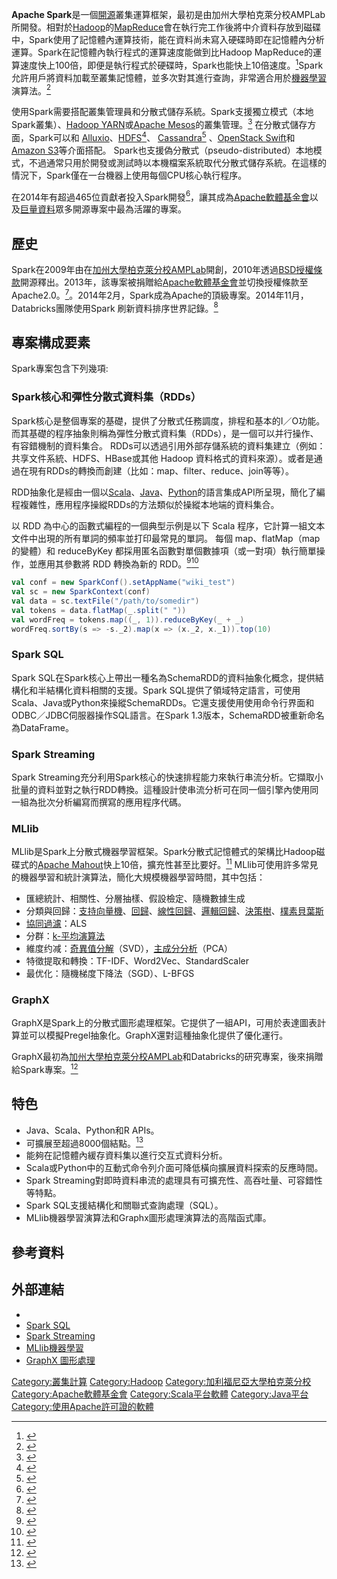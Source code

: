 {{NoteTA
| G1 = IT
| G2 = FL
| 1= zh-cn:集群; zh-tw:叢集;
}}
{{Infobox Software
| name                   = Apache Spark
| logo                   = [[File:Spark-logo-192x100px.png|frameless]]
| caption                =
| developer              = [[Apache軟體基金會|Apache軟體基金會]], [[加州大學柏克萊分校|加州大學柏克萊分校]]AMPLab, [[Databricks|Databricks]]
| status                 = 活躍
| latest release version = 2.4.3
| latest release date    = {{release date|2019|5|8}}
| latest preview version = 
| latest preview date    = 
| operating system       = [[Linux|Linux]], [[Mac_OS|Mac OS]], [[Microsoft_Windows|Microsoft Windows]]
| size                   = 
| programming language   = [[Scala|Scala]], [[Java|Java]], [[Python|Python]]
| genre                  = [[數據分析|數據分析]], [[機器學習|機器學習]]演算法
| license                = [[Apache许可证|Apache授權條款]] 2.0 
| website                = {{URL|https://spark.apache.org}}
}}

'''Apache Spark'''是一個[[開源|開源]]叢集運算框架，最初是由加州大學柏克萊分校AMPLab所開發。相對於[[Apache_Hadoop|Hadoop]]的[[MapReduce|MapReduce]]會在執行完工作後將中介資料存放到磁碟中，Spark使用了記憶體內運算技術，能在資料尚未寫入硬碟時即在記憶體內分析運算。Spark在記憶體內執行程式的運算速度能做到比Hadoop MapReduce的運算速度快上100倍，即便是執行程式於硬碟時，Spark也能快上10倍速度。<ref>{{cite paper| first1=Reynold| last1=Xin| first2=Josh| last2=Rosen| first3=Matei| last3=Zaharia| first4=Michael| last4=Franklin| first5=Scott| last5=Shenker| first6=Ion| last6=Stoica| title=Shark: SQL and Rich Analytics at Scale| conference=SIGMOD 2013| date=June 2013| url=https://amplab.cs.berkeley.edu/wp-content/uploads/2013/02/shark_sigmod2013.pdf| journal=| access-date=2015-05-30| archive-date=2017-08-09| archive-url=https://web.archive.org/web/20170809050056/https://amplab.cs.berkeley.edu/wp-content/uploads/2013/02/shark_sigmod2013.pdf| dead-url=no}}</ref>Spark允許用戶將資料加載至叢集記憶體，並多次對其進行查詢，非常適合用於[[機器學習|機器學習]]演算法。<ref>{{cite AV media|url=http://www.youtube.com/watch?v=qLvLg-sqxKc|location=Invited Talk at NIPS 2011 Big Learning Workshop: Algorithms, Systems, and Tools for Learning at Scale|people=Matei Zaharia|title=Spark: In-Memory Cluster Computing for Iterative and Interactive Applications|access-date=2015-05-30|archive-date=2015-11-13|archive-url=https://web.archive.org/web/20151113033741/https://www.youtube.com/watch?v=qLvLg-sqxKc|dead-url=no}}</ref>

使用Spark需要搭配叢集管理員和分散式儲存系統。Spark支援獨立模式（本地Spark叢集）、[[Apache_Hadoop|Hadoop YARN]]或[[Apache_Mesos|Apache Mesos]]的叢集管理。<ref>{{cite web |url=https://spark.apache.org/docs/1.2.0/cluster-overview.html#cluster-manager-types |title=Cluster Mode Overview - Spark 1.2.0 Documentation - Cluster Manager Types |author=<!--Staff writer(s); no by-line.--> |date=2014-12-18 |website=apache.org |publisher=Apache Foundation |accessdate=2015-01-18 |archive-date=2015-01-19 |archive-url=https://web.archive.org/web/20150119080215/https://spark.apache.org/docs/1.2.0/cluster-overview.html#cluster-manager-types |dead-url=no }}</ref>  在分散式儲存方面，Spark可以和 [[Alluxio|Alluxio]]、[[Apache_Hadoop|HDFS]]<ref>{{Cite web |url=https://amplab.cs.berkeley.edu/software/ |title=Figure showing Spark in relation to other open-source Software projects including Hadoop |accessdate=2015-05-30 |archive-date=2015-03-24 |archive-url=https://web.archive.org/web/20150324111910/https://amplab.cs.berkeley.edu/software/ |dead-url=no }}</ref>、 [[Apache_Cassandra|Cassandra]]<ref>{{cite mailing list |url=http://mail-archives.apache.org/mod_mbox/cassandra-user/201409.mbox/%3CCABNXB2DE5Apmvn1nNg79+VdPCSZiCsGdt=ZB4s4OF_5JzS60iA@mail.gmail.com%3E |title=Re: cassandra + spark / pyspark |date=2014-09-10 |accessdate=2014-11-21 |mailinglist=Cassandra User |last=Doan |first=DuyHai |archive-date=2015-05-30 |archive-url=https://web.archive.org/web/20150530182941/http://mail-archives.apache.org/mod_mbox/cassandra-user/201409.mbox/%3CCABNXB2DE5Apmvn1nNg79+VdPCSZiCsGdt=ZB4s4OF_5JzS60iA@mail.gmail.com%3E |dead-url=no }}</ref> 、[[OpenStack#Object_Storage_(Swift)|OpenStack Swift]]和[[Amazon_S3|Amazon S3]]等介面搭配。 Spark也支援偽分散式（pseudo-distributed）本地模式，不過通常只用於開發或測試時以本機檔案系統取代分散式儲存系統。在這樣的情況下，Spark僅在一台機器上使用每個CPU核心執行程序。

在2014年有超過465位貢獻者投入Spark開發<ref>{{Cite web |url=https://www.openhub.net/p/apache-spark |title=Open HUB Spark development activity |accessdate=2015-05-30 |archive-date=2014-12-07 |archive-url=https://web.archive.org/web/20141207194200/https://www.openhub.net/p/apache-spark |dead-url=no }}</ref>，讓其成為[[Apache軟體基金會|Apache軟體基金會]]以及[[巨量資料|巨量資料]]眾多開源專案中最為活躍的專案。

==歷史==
Spark在2009年由{{le|Matei Zaharia|Matei Zaharia}}在[[加州大學柏克萊分校|加州大學柏克萊分校]]AMPLab開創，2010年透過[[BSD授權條款|BSD授權條款]]開源釋出。2013年，該專案被捐贈給[[Apache軟體基金會|Apache軟體基金會]]並切換授權條款至Apache2.0。<ref>{{cite web |url=https://blogs.apache.org/foundation/entry/the_apache_software_foundation_announces50 |title=The Apache Software Foundation Announces Apache&#8482 Spark&#8482 as a Top-Level Project |author=<!--Staff writer(s); no by-line.--> |date=27 February 2014 |website=apache.org |publisher=Apache Software Foundation |accessdate=4 March 2014 |archive-date=2015-03-17 |archive-url=https://web.archive.org/web/20150317210246/https://blogs.apache.org/foundation/entry/the_apache_software_foundation_announces50 |dead-url=no }}</ref>。2014年2月，Spark成為Apache的頂級專案。2014年11月，Databricks團隊使用Spark 刷新資料排序世界記錄。<ref>{{Cite web |url=http://databricks.com/blog/2014/11/05/spark-officially-sets-a-new-record-in-large-scale-sorting.html |title=Spark officially sets a new record in large-scale sorting |accessdate=2015-05-30 |archive-date=2015-05-15 |archive-url=https://web.archive.org/web/20150515145909/http://databricks.com/blog/2014/11/05/spark-officially-sets-a-new-record-in-large-scale-sorting.html |dead-url=no }}</ref>

==專案構成要素==
Spark專案包含下列幾項:

===Spark核心和彈性分散式資料集（RDDs）===
Spark核心是整個專案的基礎，提供了分散式任務調度，排程和基本的I／O功能。而其基礎的程序抽象則稱為彈性分散式資料集（RDDs），是一個可以并行操作、有容錯機制的資料集合。 RDDs可以透過引用外部存儲系統的資料集建立（例如：共享文件系統、HDFS、HBase或其他 Hadoop 資料格式的資料來源）。或者是通過在現有RDDs的轉換而創建（比如：map、filter、reduce、join等等）。

RDD抽象化是經由一個以[[Scala|Scala]]、[[Java|Java]]、[[Python|Python]]的語言集成API所呈現，簡化了編程複雜性，應用程序操縱RDDs的方法類似於操縱本地端的資料集合。

以 RDD 為中心的函數式編程的一個典型示例是以下 Scala 程序，它計算一組文本文件中出現的所有單詞的頻率並打印最常見的單詞。 每個 map、flatMap（map 的變體）和 reduceByKey 都採用匿名函數對單個數據項（或一對項）執行簡單操作，並應用其參數將 RDD 轉換為新的 RDD。<ref>{{cite book|url=https://qualified.one/books/taming-big-data-with-apache-spark-and-python/|title=Taming Big Data with Apache Spark and Python|author=Frank Kane|ISBN=978-1787287945|publisher=Packt|year=2017|access-date=2021-11-09|archive-date=2021-11-09|archive-url=https://web.archive.org/web/20211109233622/https://qualified.one/books/taming-big-data-with-apache-spark-and-python/}}</ref><ref>{{Citation|title=dotnet/spark|date=2020-09-14|url=https://github.com/dotnet/spark|publisher=.NET Platform|access-date=2020-09-14|archive-date=2022-04-29|archive-url=https://web.archive.org/web/20220429003731/https://github.com/dotnet/spark}}</ref>


<syntaxhighlight lang="scala">
val conf = new SparkConf().setAppName("wiki_test") 
val sc = new SparkContext(conf) 
val data = sc.textFile("/path/to/somedir") 
val tokens = data.flatMap(_.split(" ")) 
val wordFreq = tokens.map((_, 1)).reduceByKey(_ + _) 
wordFreq.sortBy(s => -s._2).map(x => (x._2, x._1)).top(10) 
</syntaxhighlight>

===Spark SQL===
Spark SQL在Spark核心上帶出一種名為SchemaRDD的資料抽象化概念，提供結構化和半結構化資料相關的支援。Spark SQL提供了領域特定語言，可使用Scala、Java或Python來操縱SchemaRDDs。它還支援使用使用命令行界面和ODBC／JDBC伺服器操作SQL語言。在Spark 1.3版本，SchemaRDD被重新命名為DataFrame。

===Spark Streaming===
Spark Streaming充分利用Spark核心的快速排程能力來執行串流分析。它擷取小批量的資料並對之執行RDD轉換。這種設計使串流分析可在同一個引擎內使用同一組為批次分析編寫而撰寫的應用程序代碼。

===MLlib===
MLlib是Spark上分散式機器學習框架。Spark分散式記憶體式的架構比Hadoop磁碟式的[[Apache_Mahout|Apache Mahout]]快上10倍，擴充性甚至比{{le|Vowpal Wabbit|Vowpal Wabbit}}要好。<ref>{{cite web |url=http://www.slideshare.net/chaochen5496/mlllib-sparkmeetup8613finalreduced |title=Spark Meetup: MLbase, Distributed Machine Learning with Spark |last1=Sparks |first1=Evan |last2=Talwalkar |first2=Ameet |date=2013-08-06 |website=slideshare.net |publisher=Spark User Meetup, San Francisco, California |accessdate=10 February 2014 |archive-date=2015-06-26 |archive-url=https://web.archive.org/web/20150626122507/http://www.slideshare.net/chaochen5496/mlllib-sparkmeetup8613finalreduced |dead-url=no }}</ref> MLlib可使用許多常見的機器學習和統計演算法，簡化大規模機器學習時間，其中包括：
*匯總統計、相關性、分層抽樣、假設檢定、隨機數據生成
*分類與回歸：[[支持向量機|支持向量機]]、[[回歸|回歸]]、[[線性回歸|線性回歸]]、[[邏輯回歸|邏輯回歸]]、[[決策樹|決策樹]]、[[樸素貝葉斯分類器|樸素貝葉斯]]
*[[協同過濾|協同過濾]]：ALS
*分群：[[K-平均算法|k-平均演算法]]
*維度约减：[[奇異值分解|奇異值分解]]（SVD），[[主成分分析|主成分分析]]（PCA）
*特徵提取和轉換：TF-IDF、Word2Vec、StandardScaler
*最优化：隨機梯度下降法（SGD）、L-BFGS

===GraphX===
GraphX是Spark上的分散式圖形處理框架。它提供了一組API，可用於表達圖表計算並可以模擬Pregel抽象化。GraphX還對這種抽象化提供了優化運行。

GraphX最初為[[加州大學柏克萊分校|加州大學柏克萊分校]]AMPLab和Databricks的研究專案，後來捐贈給Spark專案。<ref>{{cite paper| first1=Joseph| last1=Gonzalez| first2=Reynold| last2=Xin| first3=Ankur| last3=Dave| first4=Daniel| last4=Crankshaw| first5=Michael| last5=Franklin| first6=Ion| last6=Stoica| title=GraphX: Graph Processing in a Distributed Dataflow Framework| conference=OSDI 2014| date=Oct 2014| url=https://www.usenix.org/system/files/conference/osdi14/osdi14-paper-gonzalez.pdf| journal=| access-date=2015-05-30| archive-date=2014-12-07| archive-url=https://web.archive.org/web/20141207172944/https://www.usenix.org/system/files/conference/osdi14/osdi14-paper-gonzalez.pdf| dead-url=no}}</ref>

==特色==
*Java、Scala、Python和R APIs。
*可擴展至超過8000個結點。<ref>{{cite web |url=https://spark.apache.org/faq.html |title=Apache Spark FAQ |author=<!--Staff writer(s); no by-line.--> |website=apache.org |publisher=Apache Software Foundation |accessdate=5 December 2014 |archive-url=https://web.archive.org/web/20150520060625/http://spark.apache.org/faq.html |archive-date=2015-05-20 |dead-url=yes }}</ref>
*能夠在記憶體內緩存資料集以進行交互式資料分析。
*Scala或Python中的互動式命令列介面可降低橫向擴展資料探索的反應時間。
*Spark Streaming對即時資料串流的處理具有可擴充性、高吞吐量、可容錯性等特點。
*Spark SQL支援結構化和關聯式查詢處理（SQL）。
*MLlib機器學習演算法和Graphx圖形處理演算法的高階函式庫。

==參考資料==
{{Reflist|30em}}

==外部連結==
*{{Official website|https://spark.apache.org}}{{En}}
*[https://spark.apache.org/sql/ Spark SQL] {{Wayback|url=https://spark.apache.org/sql/ |date=20150519040940 }}
*[https://spark.apache.org/streaming/ Spark Streaming] {{Wayback|url=https://spark.apache.org/streaming/ |date=20150519040945 }}
*[https://spark.apache.org/mllib/ MLlib機器學習] {{Wayback|url=https://spark.apache.org/mllib/ |date=20150531031024 }}
*[https://spark.apache.org/graphx/ GraphX 圖形處理] {{Wayback|url=https://spark.apache.org/graphx/ |date=20150603052740 }}

{{Apache}}

[[Category:叢集計算|Category:叢集計算]]
[[Category:Hadoop|Category:Hadoop]]
[[Category:加利福尼亞大學柏克萊分校|Category:加利福尼亞大學柏克萊分校]]
[[Category:Apache軟體基金會|Category:Apache軟體基金會]]
[[Category:Scala平台軟體|Category:Scala平台軟體]]
[[Category:Java平台|Category:Java平台]]
[[Category:使用Apache許可證的軟體|Category:使用Apache許可證的軟體]]